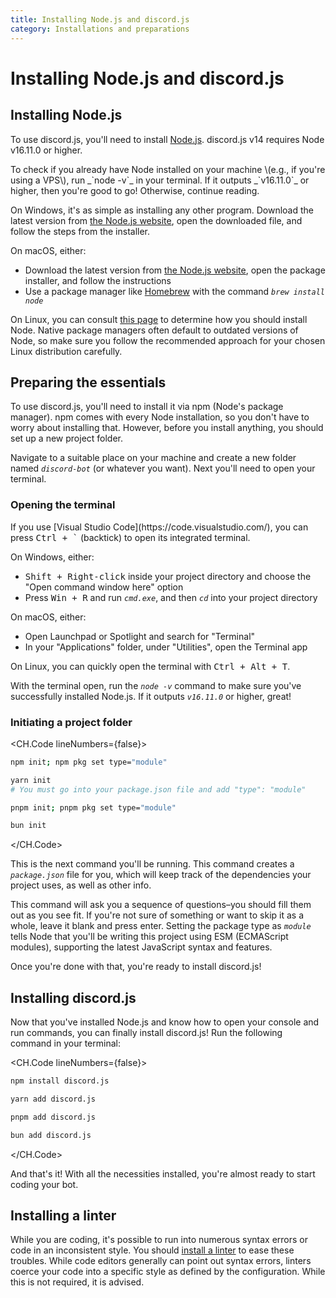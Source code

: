 ```yaml
---
title: Installing Node.js and discord.js
category: Installations and preparations
---
```


# Installing Node.js and discord.js

## Installing Node.js

To use discord.js, you'll need to install [Node.js](https://nodejs.org/). discord.js v14 requires Node v16.11.0 or higher.

<Alert title="Tip" type="success">
	To check if you already have Node installed on your machine \(e.g., if you're using a VPS\), run _`node -v`_ in your
	terminal. If it outputs _`v16.11.0`_ or higher, then you're good to go! Otherwise, continue reading.
</Alert>

On Windows, it's as simple as installing any other program. Download the latest version from [the Node.js website](https://nodejs.org/), open the downloaded file, and follow the steps from the installer.

On macOS, either:

- Download the latest version from [the Node.js website](https://nodejs.org/), open the package installer, and follow the instructions
- Use a package manager like [Homebrew](https://brew.sh/) with the command _`brew install node`_

On Linux, you can consult [this page](https://nodejs.org/en/download/package-manager/) to determine how you should install Node. Native package managers often default to outdated versions of Node, so make sure you follow the recommended approach for your chosen Linux distribution carefully.

## Preparing the essentials

To use discord.js, you'll need to install it via npm \(Node's package manager\). npm comes with every Node installation, so you don't have to worry about installing that. However, before you install anything, you should set up a new project folder.

Navigate to a suitable place on your machine and create a new folder named _`discord-bot`_ (or whatever you want). Next you'll need to open your terminal.

### Opening the terminal

<Alert title="Tip" type="success">
	If you use [Visual Studio Code](https://code.visualstudio.com/), you can press <kbd>Ctrl + `</kbd> (backtick) to open
	its integrated terminal.
</Alert>

On Windows, either:

- <kbd>Shift + Right-click</kbd> inside your project directory and choose the "Open command window here" option
- Press <kbd>Win + R</kbd> and run _`cmd.exe`_, and then _`cd`_ into your project directory

On macOS, either:

- Open Launchpad or Spotlight and search for "Terminal"
- In your "Applications" folder, under "Utilities", open the Terminal app

On Linux, you can quickly open the terminal with <kbd>Ctrl + Alt + T</kbd>.

With the terminal open, run the _`node -v`_ command to make sure you've successfully installed Node.js. If it outputs _`v16.11.0`_ or higher, great!

### Initiating a project folder

<CH.Code lineNumbers={false}>

```sh npm
npm init; npm pkg set type="module"
```

```sh yarn
yarn init
# You must go into your package.json file and add "type": "module"
```

```sh pnpm
pnpm init; pnpm pkg set type="module"
```

```sh bun
bun init
```

</CH.Code>

This is the next command you'll be running. This command creates a _`package.json`_ file for you, which will keep track of the dependencies your project uses, as well as other info.

This command will ask you a sequence of questions–you should fill them out as you see fit. If you're not sure of something or want to skip it as a whole, leave it blank and press enter. Setting the package type as _`module`_ tells Node that you'll be writing this project using ESM \(ECMAScript modules\), supporting the latest JavaScript syntax and features.

Once you're done with that, you're ready to install discord.js!

## Installing discord.js

Now that you've installed Node.js and know how to open your console and run commands, you can finally install discord.js! Run the following command in your terminal:

<CH.Code lineNumbers={false}>

```sh npm
npm install discord.js
```

```sh yarn
yarn add discord.js
```

```sh pnpm
pnpm add discord.js
```

```sh bun
bun add discord.js
```

</CH.Code>

And that's it! With all the necessities installed, you're almost ready to start coding your bot.

## Installing a linter

While you are coding, it's possible to run into numerous syntax errors or code in an inconsistent style. You should [install a linter](./setting-up-a-linter) to ease these troubles. While code editors generally can point out syntax errors, linters coerce your code into a specific style as defined by the configuration. While this is not required, it is advised.

